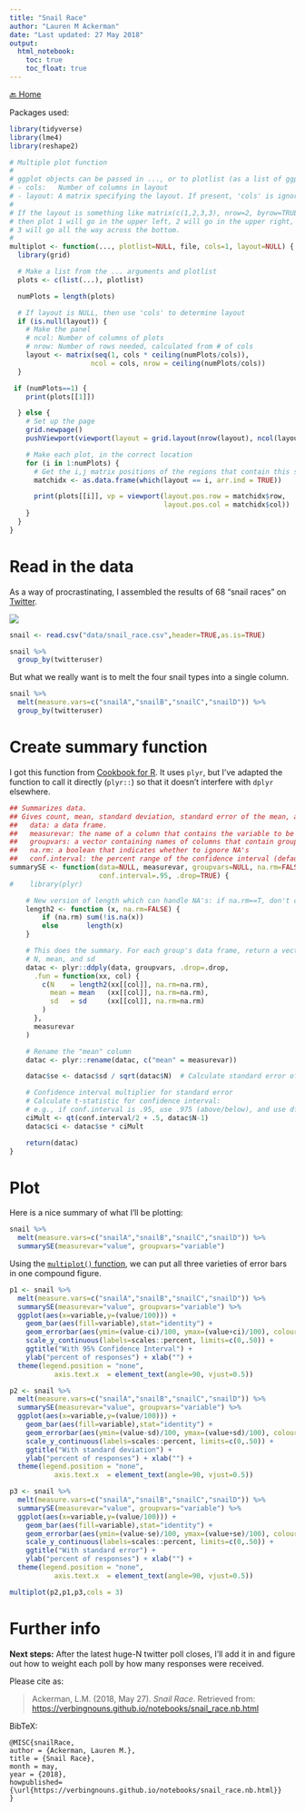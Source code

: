 ```yaml
---
title: "Snail Race"
author: "Lauren M Ackerman"
date: "Last updated: 27 May 2018"
output: 
  html_notebook:
    toc: true
    toc_float: true
---
```

[🔙 Home](https://verbingnouns.github.io/notebooks/)

Packages used:  
```r
library(tidyverse)
library(lme4)
library(reshape2)
```
```r
# Multiple plot function
#
# ggplot objects can be passed in ..., or to plotlist (as a list of ggplot objects)
# - cols:   Number of columns in layout
# - layout: A matrix specifying the layout. If present, 'cols' is ignored.
#
# If the layout is something like matrix(c(1,2,3,3), nrow=2, byrow=TRUE),
# then plot 1 will go in the upper left, 2 will go in the upper right, and
# 3 will go all the way across the bottom.
#
multiplot <- function(..., plotlist=NULL, file, cols=1, layout=NULL) {
  library(grid)

  # Make a list from the ... arguments and plotlist
  plots <- c(list(...), plotlist)

  numPlots = length(plots)

  # If layout is NULL, then use 'cols' to determine layout
  if (is.null(layout)) {
    # Make the panel
    # ncol: Number of columns of plots
    # nrow: Number of rows needed, calculated from # of cols
    layout <- matrix(seq(1, cols * ceiling(numPlots/cols)),
                    ncol = cols, nrow = ceiling(numPlots/cols))
  }

 if (numPlots==1) {
    print(plots[[1]])

  } else {
    # Set up the page
    grid.newpage()
    pushViewport(viewport(layout = grid.layout(nrow(layout), ncol(layout))))

    # Make each plot, in the correct location
    for (i in 1:numPlots) {
      # Get the i,j matrix positions of the regions that contain this subplot
      matchidx <- as.data.frame(which(layout == i, arr.ind = TRUE))

      print(plots[[i]], vp = viewport(layout.pos.row = matchidx$row,
                                      layout.pos.col = matchidx$col))
    }
  }
}
```

# Read in the data

As a way of procrastinating, I assembled the results of 68 "snail races" on [Twitter](https://twitter.com/search?q=snail%20race&src=typd).

![](snail-race-search.png)

```r
snail <- read.csv("data/snail_race.csv",header=TRUE,as.is=TRUE)

snail %>%
  group_by(twitteruser)
```

But what we really want is to melt the four snail types into a single column.

```r
snail %>%
  melt(measure.vars=c("snailA","snailB","snailC","snailD")) %>%
  group_by(twitteruser)
```


# Create summary function

I got this function from [Cookbook for R](http://www.cookbook-r.com/Graphs/Plotting_means_and_error_bars_(ggplot2)). It uses `plyr`, but I've adapted the function to call it directly (`plyr::`) so that it doesn't interfere with `dplyr` elsewhere.

```r
## Summarizes data.
## Gives count, mean, standard deviation, standard error of the mean, and confidence interval (default 95%).
##   data: a data frame.
##   measurevar: the name of a column that contains the variable to be summariezed
##   groupvars: a vector containing names of columns that contain grouping variables
##   na.rm: a boolean that indicates whether to ignore NA's
##   conf.interval: the percent range of the confidence interval (default is 95%)
summarySE <- function(data=NULL, measurevar, groupvars=NULL, na.rm=FALSE,
                      conf.interval=.95, .drop=TRUE) {
#    library(plyr)

    # New version of length which can handle NA's: if na.rm==T, don't count them
    length2 <- function (x, na.rm=FALSE) {
        if (na.rm) sum(!is.na(x))
        else       length(x)
    }

    # This does the summary. For each group's data frame, return a vector with
    # N, mean, and sd
    datac <- plyr::ddply(data, groupvars, .drop=.drop,
      .fun = function(xx, col) {
        c(N    = length2(xx[[col]], na.rm=na.rm),
          mean = mean   (xx[[col]], na.rm=na.rm),
          sd   = sd     (xx[[col]], na.rm=na.rm)
        )
      },
      measurevar
    )

    # Rename the "mean" column    
    datac <- plyr::rename(datac, c("mean" = measurevar))

    datac$se <- datac$sd / sqrt(datac$N)  # Calculate standard error of the mean

    # Confidence interval multiplier for standard error
    # Calculate t-statistic for confidence interval: 
    # e.g., if conf.interval is .95, use .975 (above/below), and use df=N-1
    ciMult <- qt(conf.interval/2 + .5, datac$N-1)
    datac$ci <- datac$se * ciMult

    return(datac)
}
```

# Plot

Here is a nice summary of what I'll be plotting:

```r
snail %>%
  melt(measure.vars=c("snailA","snailB","snailC","snailD")) %>%
  summarySE(measurevar="value", groupvars="variable")
```

Using the [`multiplot()` function](http://www.cookbook-r.com/Graphs/Multiple_graphs_on_one_page_(ggplot2)/), we can put all three varieties of error bars in one compound figure.

```r
p1 <- snail %>%
  melt(measure.vars=c("snailA","snailB","snailC","snailD")) %>%
  summarySE(measurevar="value", groupvars="variable") %>%
  ggplot(aes(x=variable,y=(value/100))) +
    geom_bar(aes(fill=variable),stat="identity") +
    geom_errorbar(aes(ymin=(value-ci)/100, ymax=(value+ci)/100), colour="black", width=.1) +
    scale_y_continuous(labels=scales::percent, limits=c(0,.50)) +
    ggtitle("With 95% Confidence Interval") +
    ylab("percent of responses") + xlab("") +
  theme(legend.position = "none",
           axis.text.x  = element_text(angle=90, vjust=0.5))

p2 <- snail %>%
  melt(measure.vars=c("snailA","snailB","snailC","snailD")) %>%
  summarySE(measurevar="value", groupvars="variable") %>%
  ggplot(aes(x=variable,y=(value/100))) +
    geom_bar(aes(fill=variable),stat="identity") +
    geom_errorbar(aes(ymin=(value-sd)/100, ymax=(value+sd)/100), colour="black", width=.1) +
    scale_y_continuous(labels=scales::percent, limits=c(0,.50)) +
    ggtitle("With standard deviation") +
    ylab("percent of responses") + xlab("") +
  theme(legend.position = "none",
           axis.text.x  = element_text(angle=90, vjust=0.5))

p3 <- snail %>%
  melt(measure.vars=c("snailA","snailB","snailC","snailD")) %>%
  summarySE(measurevar="value", groupvars="variable") %>%
  ggplot(aes(x=variable,y=(value/100))) +
    geom_bar(aes(fill=variable),stat="identity") +
    geom_errorbar(aes(ymin=(value-se)/100, ymax=(value+se)/100), colour="black", width=.1) +
    scale_y_continuous(labels=scales::percent, limits=c(0,.50)) +
    ggtitle("With standard error") +
    ylab("percent of responses") + xlab("") +
  theme(legend.position = "none",
           axis.text.x  = element_text(angle=90, vjust=0.5))

multiplot(p2,p1,p3,cols = 3)
```


# Further info

**Next steps:** After the latest huge-N twitter poll closes, I'll add it in and figure out how to weight each poll by how many responses were received.

Please cite as:

> Ackerman, L.M. (2018, May 27). *Snail Race*. Retrieved from: [https://verbingnouns.github.io/notebooks/snail_race.nb.html]()

BibTeX:

```
@MISC{snailRace,
author = {Ackerman, Lauren M.},
title = {Snail Race},
month = may,
year = {2018},
howpublished={\url{https://verbingnouns.github.io/notebooks/snail_race.nb.html}}
}
```

